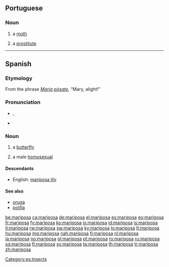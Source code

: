 ==Portuguese==

===Noun===
{{pt-noun|f|s}}

# a [[moth]]
# {{slang|lang=pt}} a [[prostitute]]

----

==Spanish==

===Etymology===
From the phrase ''[[María]] [[posar|pósa]]te'', “Mary, alight!”

===Pronunciation===
* {{IPA|/mariˈposa/|lang=es}}, {{SAMPA|/mari"posa/}}
* {{hyphenation|ma|ri|po|sa}}

===Noun===
{{es-noun|f}}

# a [[butterfly]]
# {{slang|lang=es}} a male [[homosexual]]

====Descendants====
* English: [[mariposa lily]]

====See also====
* [[oruga]] {{f}}
* [[polilla]] {{f}}

[[Category:es:Insects]]

[[be:mariposa]]
[[ca:mariposa]]
[[de:mariposa]]
[[el:mariposa]]
[[es:mariposa]]
[[eo:mariposa]]
[[fr:mariposa]]
[[fy:mariposa]]
[[ko:mariposa]]
[[io:mariposa]]
[[id:mariposa]]
[[is:mariposa]]
[[it:mariposa]]
[[rw:mariposa]]
[[sw:mariposa]]
[[ky:mariposa]]
[[lo:mariposa]]
[[lt:mariposa]]
[[hu:mariposa]]
[[mg:mariposa]]
[[nah:mariposa]]
[[fj:mariposa]]
[[nl:mariposa]]
[[ja:mariposa]]
[[no:mariposa]]
[[pl:mariposa]]
[[pt:mariposa]]
[[ro:mariposa]]
[[ru:mariposa]]
[[sq:mariposa]]
[[fi:mariposa]]
[[sv:mariposa]]
[[ta:mariposa]]
[[th:mariposa]]
[[tr:mariposa]]
[[zh:mariposa]]